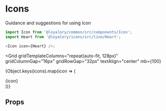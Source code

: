 

<Meta title="Icons|All" />

# Icons
Guidance and suggestions for using icon

```js
import Icon from '@loyalory/common/src/components/Icon';
import Heart from '@loyalory/icons/src/line/Heart';

<Icon icon={Heart} />;
```

<Grid
  gridTemplateColumns="repeat(auto-fit, 128px)"
  gridColumnGap="16px"
  gridRowGap="32px"
  textAlign="center"
  mb={100}
>
  {Object.keys(icons).map(icon => (
    <div key={icon}>
      <Icon icon={icons[icon]} fontSize={24} display="block" title={icon} />
      {icon}
    </div>
  ))}
</Grid>

## Props

<Props of={Icon} />

